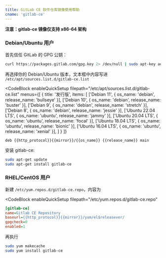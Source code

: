 ```yaml
---
title: GitLab CE 软件仓库镜像使用帮助
cname: 'gitlab-ce'
---
```


**注意：gitlab-ce 镜像仅支持 x86-64 架构**

### Debian/Ubuntu 用户

首先信任 GitLab 的 GPG 公钥：

```bash
curl https://packages.gitlab.com/gpg.key 2> /dev/null | sudo apt-key add - &>/dev/null
```

再选择你的 Debian/Ubuntu 版本，文本框中内容写进 `/etc/apt/sources.list.d/gitlab-ce.list`

<CodeBlock
  enableQuickSetup
  filepath="/etc/apt/sources.list.d/gitlab-ce.list"
  menus={[
    {
      title: '发行版',
      items: [
        ['Debian 11', { os_name: 'debian', release_name: 'bullseye' }],
        ['Debian 10', { os_name: 'debian', release_name: 'buster' }],
        ['Debian 9', { os_name: 'debian', release_name: 'stretch' }],
        ['Debian 8', { os_name: 'debian', release_name: 'jessie' }],
        ['Ubuntu 22.04 LTS', { os_name: 'ubuntu', release_name: 'jammy' }],
        ['Ubuntu 20.04 LTS', { os_name: 'ubuntu', release_name: 'focal' }],
        ['Ubuntu 18.04 LTS', { os_name: 'ubuntu', release_name: 'bionic' }],
        ['Ubuntu 16.04 LTS', { os_name: 'ubuntu', release_name: 'xenial' }],
      ]
    }
  ]}
>

```properties
deb {{http_protocol}}{{mirror}}/{{os_name}} {{release_name}} main
```

</CodeBlock>

安装 gitlab-ce:

```bash
sudo apt-get update
sudo apt-get install gitlab-ce
```

### RHEL/CentOS 用户


新建 `/etc/yum.repos.d/gitlab-ce.repo`，内容为

<CodeBlock
  enableQuickSetup
  filepath="/etc/yum.repos.d/gitlab-ce.repo"
>

```ini
[gitlab-ce]
name=Gitlab CE Repository
baseurl={{http_protocol}}{{mirror}}/yum/el$releasever/
gpgcheck=0
enabled=1
```

</CodeBlock>

再执行

```bash
sudo yum makecache
sudo yum install gitlab-ce
```
